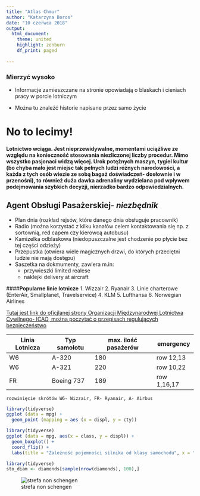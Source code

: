 ```yaml
---
title: "Atlas Chmur"
author: "Katarzyna Boros"
date: "10 czerwca 2018"
output:
  html_document:
    theme: united
    highlight: zenburn
    df_print: paged
  
---
```

### Mierzyć wysoko

* Informacje zamieszczane na stronie opowiadają o blaskach i cieniach pracy w porcie lotniczym 

* Można tu znaleźć historie napisane przez samo życie


# No to lecimy! 

#### Lotnictwo wciąga. Jest nieprzewidywalne, momentami uciążliwe ze względu na konieczność stosowania niezliczonej liczby procedur. Mimo wszystko pasjonaci widzą więcej. Urok potężnych maszyn, tygiel kultur (bo chyba mało jest miejsc tak pełnych ludzi różnych narodowości, a każda z tych osób wiezie ze sobą bagaż doświadczeń- dosłownie i w przenośni), to również duża dawka adrenaliny wydzielana pod wpływem podejmowania szybkich decyzji, nierzadko bardzo odpowiedzialnych. 

## Agent Obsługi Pasażerskiej- *niezbędnik*

* Plan dnia (rozkład rejsów, które danego dnia obsługuje pracownik)
* Radio (można korzystać z kilku kanałów celem kontaktowania się np. z sortownią, red capem czy kierowcą autobusu)
* Kamizelka odblaskowa (niedopuszczalne jest chodzenie po płycie bez tej części odzieży)
* Przepustka (otwiera wiele magicznych drzwi, do których przeciętni ludzie nie mają dostępu)
* Saszetka na dokmumenty, zawiera m.in:
  + przywieszki limited realese
  + naklejki delivery at aircraft 
  
####**Popularne linie lotnicze**
1. Wizzair
2. Ryanair
3. Linie charterowe (EnterAir, Smallplanet, Travelservice)
4. KLM
5. Lufthansa
6. Norwegian Airlines

[Tutaj jest link do oficjlanej strony Organizacji Międzynarodwej Lotnictwa Cywilnego- ICAO, można poczytać o przepisach regulujących bezpieczeństwo](https://www.icao.int/Pages/default.aspx)



| Linia Lotnicza | Typ samolotu | max. ilość pasażerów | emergency |
|----------------|--------------|----------------------|-----------|
|       W6       |   A-320      |    180               | row 12,13 |
|       W6       |   A-321      |    220               | row 10,22 |
| FR             |  Boeing 737| 189| row 1,16,17|


` rozwinięcie skrótów W6- Wizzair, FR- Ryanair, A- Airbus` 

```r
library(tidyverse)
ggplot (data = mpg) +
  geom_point (mapping = aes (x = displ, y = cty))


```


```r
library(tidyverse)
ggplot (data = mpg, aes(x = class, y = displ)) +
  geom_boxplot() +
  coord_flip() +
  labs(title = "Zależność pojemności silnika od klasy samochodu", x = "Klasa", y = "Pojemność")
```

```r
library(tidyverse)
sto_diam <- diamonds[sample(nrow(diamonds), 100),]
```


![strefa non schengen](plik.jpg)
